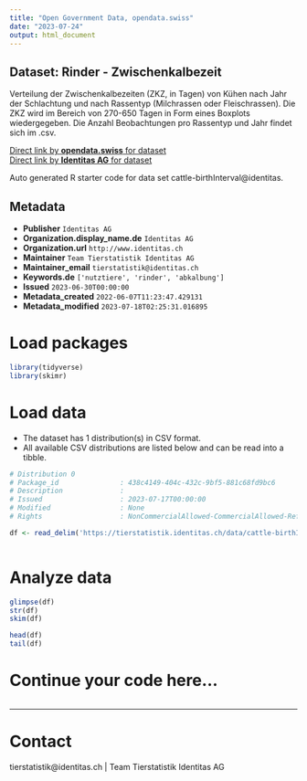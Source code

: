 ```yaml
---
title: "Open Government Data, opendata.swiss"
date: "2023-07-24"
output: html_document
---
```


## Dataset: Rinder - Zwischenkalbezeit

Verteilung der Zwischenkalbezeiten (ZKZ, in Tagen) von Kühen nach Jahr der Schlachtung und nach Rassentyp (Milchrassen oder Fleischrassen). Die ZKZ wird im Bereich von 270-650 Tagen in Form eines Boxplots wiedergegeben. Die Anzahl Beobachtungen pro Rassentyp und Jahr findet sich im .csv.

[Direct link by **opendata.swiss** for dataset](https://opendata.swiss/de/dataset/rinder-zwischenkalbezeit-von-kuhen)<br>
[Direct link by **Identitas AG** for dataset](https://tierstatistik.identitas.ch/)

Auto generated R starter code for data set cattle-birthInterval@identitas.

## Metadata

- **Publisher** `Identitas AG`
- **Organization.display_name.de** `Identitas AG`
- **Organization.url** `http://www.identitas.ch`
- **Maintainer** `Team Tierstatistik Identitas AG`
- **Maintainer_email** `tierstatistik@identitas.ch`
- **Keywords.de** `['nutztiere', 'rinder', 'abkalbung']`
- **Issued** `2023-06-30T00:00:00`
- **Metadata_created** `2022-06-07T11:23:47.429131`
- **Metadata_modified** `2023-07-18T02:25:31.016895`


# Load packages

```r

library(tidyverse)
library(skimr)

```

# Load data

-   The dataset has 1 distribution(s) in CSV format.
-   All available CSV distributions are listed below and can be read into a tibble.

```r

# Distribution 0
# Package_id               : 438c4149-404c-432c-9bf5-881c68fd9bc6
# Description              : 
# Issued                   : 2023-07-17T00:00:00
# Modified                 : None
# Rights                   : NonCommercialAllowed-CommercialAllowed-ReferenceRequired

df <- read_delim('https://tierstatistik.identitas.ch/data/cattle-birthInterval.csv')



```

# Analyze data

```r

glimpse(df)
str(df)
skim(df)

head(df)
tail(df)

```

# Continue your code here...

```r

```

------------------------------------------------------------------------

# Contact

tierstatistik@identitas.ch | Team Tierstatistik Identitas AG
